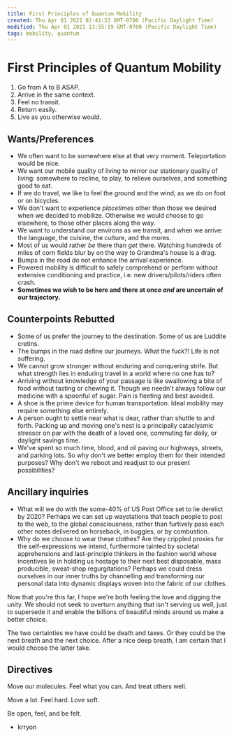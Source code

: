 ```yaml
---
title: First Principles of Quantum Mobility
created: Thu Apr 01 2021 02:41:53 GMT-0700 (Pacific Daylight Time)
modified: Thu Apr 01 2021 13:55:19 GMT-0700 (Pacific Daylight Time)
tags: mobility, quantum
---
```


# First Principles of Quantum Mobility

1. Go from A to B ASAP.
2. Arrive in the same context.
3. Feel no transit.
4. Return easily.
5. Live as you otherwise would.

## Wants/Preferences

- We often want to be somewhere else at that very moment. Teleportation would be nice.
- We want our mobile quality of living to mirror our stationary quality of living: somewhere to recline, to play, to relieve ourselves, and something good to eat.
- If we do travel, we like to feel the ground and the wind, as we do on foot or on bicycles.
- We don't want to experience _placetimes_ other than those we desired when we decided to mobilize. Otherwise we would choose to go elsewhere, to those other places along the way.
- We want to understand our environs as we transit, and when we arrive: the language, the cuisine, the culture, and the mores.
- Most of us would rather _be_ there than _get_ there. Watching hundreds of miles of corn fields blur by on the way to Grandma's house is a drag.
- Bumps in the road do not enhance the arrival experience.
- Powered mobility is difficult to safely comprehend or perform without extensive conditioning and practice, i.e. new drivers/pilots/riders often crash.
- **Sometimes we wish to be here and there at once _and_ are uncertain of our trajectory.**

## Counterpoints Rebutted

- Some of us prefer the journey to the destination. Some of us are Luddite cretins.
- The bumps in the road define our journeys. What the fuck?! Life is not suffering.
- We cannot grow stronger without enduring and conquering strife. But what strength lies in enduring travel in a world where no one has to?
- Arriving without knowledge of your passage is like swallowing a bite of food without tasting or chewing it. Though we needn't always follow our medicine with a spoonful of sugar. Pain is fleeting and best avoided.
- A shoe is the prime device for human transportation. Ideal mobility may require something else entirely.
- A person ought to settle near what is dear, rather than shuttle to and forth. Packing up and moving one's nest is a principally cataclysmic stressor on par with the death of a loved one, commuting far daily, or daylight savings time.
- We've spent so much time, blood, and oil paving our highways, streets, and parking lots. So why don't we better employ them for their intended purposes? Why don't we reboot and readjust to our present possibilities?

## Ancillary inquiries

- What will we do with the some-40% of US Post Office set to lie derelict by 2020? Perhaps we can set up waystations that teach people to post to the web, to the global consciousness, rather than furtively pass each other notes delivered on horseback, in buggies, or by combustion.
- Why do we choose to wear these clothes? Are they crippled proxies for the self-expressions we intend, furthermore tainted by societal apprehensions and last-principle thinkers in the fashion world whose incentives lie in holding us hostage to their next best disposable, mass producible, sweat-shop regurgitations? Perhaps we could dress ourselves in our inner truths by channelling and transforming our personal data into dynamic displays woven into the fabric of our clothes.

Now that you're this far, I hope we're both feeling the love and digging the unity. We should not seek to overturn anything that isn't serving us well, just to supersede it and enable the billions of beautiful minds around us make a better choice.

The two certainties we have could be death and taxes. Or they could be the next breath and the next choice. After a nice deep breath, I am certain that I would choose the latter take.

## Directives

Move our molecules.
Feel what you can.
And treat others well.

Move a lot.
Feel hard.
Love soft.

Be open, feel, and be felt.

- krryon
